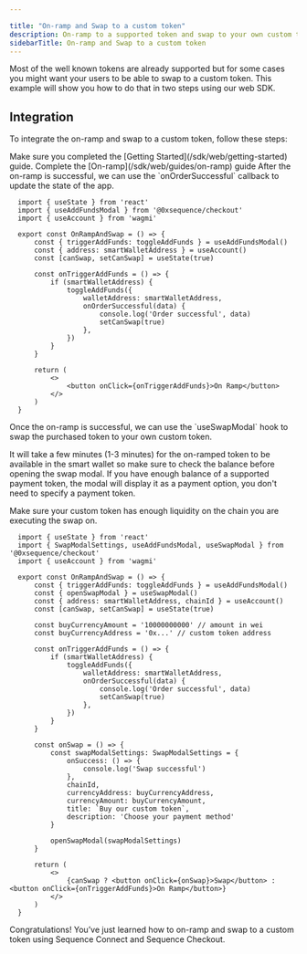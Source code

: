 ```yaml
---

title: "On-ramp and Swap to a custom token"
description: On-ramp to a supported token and swap to your own custom token.
sidebarTitle: On-ramp and Swap to a custom token
---
```


Most of the well known tokens are already supported but for some cases you might want your users to be able to swap to a custom token. 
This example will show you how to do that in two steps using our web SDK.

## Integration
To integrate the on-ramp and swap to a custom token, follow these steps:

<Steps>

<Step title="Setup Sequence Connect">
  Make sure you completed the [Getting Started](/sdk/web/getting-started) guide.
</Step>

<Step title="On ramp to a supported token">
  Complete the [On-ramp](/sdk/web/guides/on-ramp) guide
</Step>

<Step title="Update state after on-ramp is successful">
After the on-ramp is successful, we can use the `onOrderSuccessful` callback to update the state of the app.

```tsx
  import { useState } from 'react'
  import { useAddFundsModal } from '@0xsequence/checkout'
  import { useAccount } from 'wagmi'

  export const OnRampAndSwap = () => {
      const { triggerAddFunds: toggleAddFunds } = useAddFundsModal()
      const { address: smartWalletAddress } = useAccount()
      const [canSwap, setCanSwap] = useState(true)

      const onTriggerAddFunds = () => {
          if (smartWalletAddress) {
              toggleAddFunds({
                  walletAddress: smartWalletAddress,
                  onOrderSuccessful(data) {
                      console.log('Order successful', data)
                      setCanSwap(true)
                  },
              })
          }
      }

      return (
          <>
              <button onClick={onTriggerAddFunds}>On Ramp</button>
          </>
      )
  }
```
</Step>

<Step title="Swap to a custom token with Smart Swaps">
Once the on-ramp is successful, we can use the `useSwapModal` hook to swap the purchased token to your own custom token. 

It will take a few minutes (1-3 minutes) for the on-ramped token to be available in the smart wallet so make sure to check the balance before opening the swap modal.
If you have enough balance of a supported payment token, the modal will display it as a payment option, you don't need to specify a payment token.

<Warning>
  Make sure your custom token has enough liquidity on the chain you are executing the swap on.
</Warning>

```tsx
  import { useState } from 'react'
  import { SwapModalSettings, useAddFundsModal, useSwapModal } from '@0xsequence/checkout'
  import { useAccount } from 'wagmi'

  export const OnRampAndSwap = () => {
      const { triggerAddFunds: toggleAddFunds } = useAddFundsModal()
      const { openSwapModal } = useSwapModal()
      const { address: smartWalletAddress, chainId } = useAccount()
      const [canSwap, setCanSwap] = useState(true)

      const buyCurrencyAmount = '10000000000' // amount in wei
      const buyCurrencyAddress = '0x...' // custom token address

      const onTriggerAddFunds = () => {
          if (smartWalletAddress) {
              toggleAddFunds({
                  walletAddress: smartWalletAddress,
                  onOrderSuccessful(data) {
                      console.log('Order successful', data)
                      setCanSwap(true)
                  },
              })
          }
      }

      const onSwap = () => {
          const swapModalSettings: SwapModalSettings = {
              onSuccess: () => {
                  console.log('Swap successful')
              },
              chainId,
              currencyAddress: buyCurrencyAddress,
              currencyAmount: buyCurrencyAmount,
              title: `Buy our custom token`,
              description: 'Choose your payment method'
          }

          openSwapModal(swapModalSettings)
      }

      return (
          <>
              {canSwap ? <button onClick={onSwap}>Swap</button> : <button onClick={onTriggerAddFunds}>On Ramp</button>}
          </>
      )
  }
```
</Step>
</Steps>

Congratulations! You’ve just learned how to on-ramp and swap to a custom token using Sequence Connect and Sequence Checkout.

